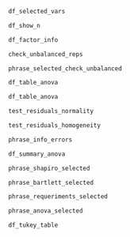 
```r
df_selected_vars
```

```r
df_show_n

df_factor_info

check_unbalanced_reps

phrase_selected_check_unbalanced

df_table_anova

df_table_anova

test_residuals_normality

test_residuals_homogeneity

phrase_info_errors

df_summary_anova

phrase_shapiro_selected 

phrase_bartlett_selected

phrase_requeriments_selected 

phrase_anova_selected

df_tukey_table
```
